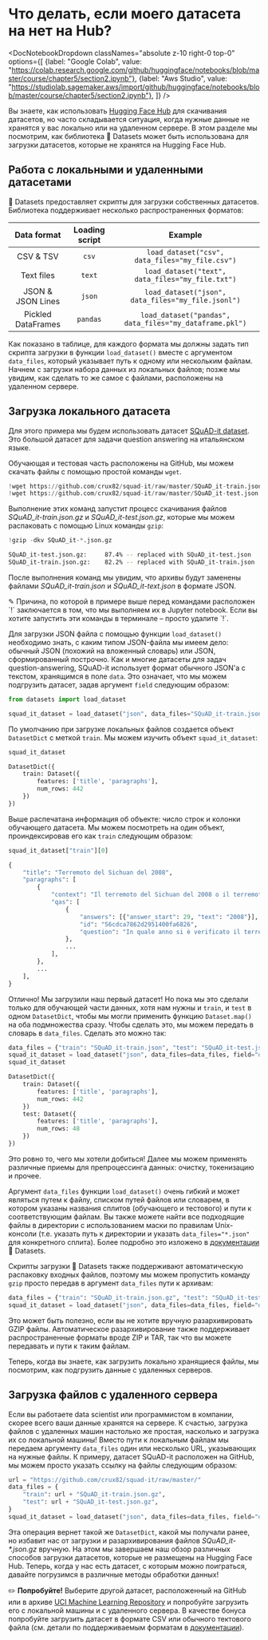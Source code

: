 # Что делать, если моего датасета на нет на Hub?

<DocNotebookDropdown
  classNames="absolute z-10 right-0 top-0"
  options={[
    {label: "Google Colab", value: "https://colab.research.google.com/github/huggingface/notebooks/blob/master/course/chapter5/section2.ipynb"},
    {label: "Aws Studio", value: "https://studiolab.sagemaker.aws/import/github/huggingface/notebooks/blob/master/course/chapter5/section2.ipynb"},
]} />

Вы знаете, как использовать [Hugging Face Hub](https://huggingface.co/datasets) для скачивания датасетов, но часто складывается ситуация, когда нужные данные не хранятся у вас локально или на удаленном сервере. В этом разделе мы посмотрим, как библиотека 🤗 Datasets может быть использована для загрузки датасетов, которые не хранятся на Hugging Face Hub. 

<Youtube id="HyQgpJTkRdE"/>

## Работа с локальными и удаленными датасетами

🤗 Datasets предоставляет скрипты для загрузки собственных датасетов. Библиотека поддерживает несколько распространенных форматов:

|    Data format     | Loading script |                         Example                         |
| :----------------: | :------------: | :-----------------------------------------------------: |
|     CSV & TSV      |     `csv`      |     `load_dataset("csv", data_files="my_file.csv")`     |
|     Text files     |     `text`     |    `load_dataset("text", data_files="my_file.txt")`     |
| JSON & JSON Lines  |     `json`     |   `load_dataset("json", data_files="my_file.jsonl")`    |
| Pickled DataFrames |    `pandas`    | `load_dataset("pandas", data_files="my_dataframe.pkl")` |

Как показано в таблице, для каждого формата мы должны задать тип скрипта загрузки в функции `load_dataset()` вместе с аргументом `data_files`, который указывает путь к одному или нескольким файлам. Начнем с загрузки набора данных из локальных файлов; позже мы увидим, как сделать то же самое с файлами, расположены на удаленном сервере.

## Загрузка локального датасета

Для этого примера мы будем использовать датасет [SQuAD-it dataset](https://github.com/crux82/squad-it/). Это большой датасет для задачи question answering на итальянском языке. 

Обучающая и тестовая часть расположены на GitHub, мы можем скачать файлы с помощью простой команды `wget`. 

```python
!wget https://github.com/crux82/squad-it/raw/master/SQuAD_it-train.json.gz
!wget https://github.com/crux82/squad-it/raw/master/SQuAD_it-test.json.gz
```
Выполнение этих команд запустит процесс скачивания файлов *SQuAD_it-train.json.gz* и *SQuAD_it-test.json.gz*, которые мы можем распаковать с помощью Linux команды `gzip`: 

```python
!gzip -dkv SQuAD_it-*.json.gz
```

```bash
SQuAD_it-test.json.gz:	   87.4% -- replaced with SQuAD_it-test.json
SQuAD_it-train.json.gz:	   82.2% -- replaced with SQuAD_it-train.json
```
После выполнения команд мы увидим, что архивы будут заменены файлами _SQuAD_it-train.json_ и _SQuAD_it-text.json_ в формате JSON. 

<Tip>
✎ Причина, по которой в примере выше перед командами расположен `!` заключается в том, что мы выполняем их в Jupyter notebook. Если вы хотите запустить эти команды в терминале – просто удалите `!`. 
</Tip>

Для загрузки JSON файла с помощью функции `load_dataset()` необходимо знать, с каким типом JSON-файла мы имеем дело: обычный JSON (похожий на вложенный словарь) или JSON, сформированный построчно. Как и многие датасеты для задач question-answering, SQuAD-it использует формат обычного JSON'а с текстом, хранящимся в поле `data`. Это означает, что мы можем подгрузить датасет, задав аргумент `field` следующим образом: 

```py
from datasets import load_dataset

squad_it_dataset = load_dataset("json", data_files="SQuAD_it-train.json", field="data")
```

По умолчанию при загрузке локальных файлов создается объект `DatasetDict` с меткой `train`. Мы можем изучить объект `squad_it_dataset`:   

```py
squad_it_dataset
```

```python out
DatasetDict({
    train: Dataset({
        features: ['title', 'paragraphs'],
        num_rows: 442
    })
})
```

Выше распечатана информация об объекте: число строк и колонки обучающего датасета. Мы можем посмотреть на один объект, проиндексировав его как `train` следующим образом: 

```py
squad_it_dataset["train"][0]
```

```python out
{
    "title": "Terremoto del Sichuan del 2008",
    "paragraphs": [
        {
            "context": "Il terremoto del Sichuan del 2008 o il terremoto...",
            "qas": [
                {
                    "answers": [{"answer_start": 29, "text": "2008"}],
                    "id": "56cdca7862d2951400fa6826",
                    "question": "In quale anno si è verificato il terremoto nel Sichuan?",
                },
                ...
            ],
        },
        ...
    ],
}
```
Отлично! Мы загрузили наш первый датасет! Но пока мы это сделали только для обучающей части данных, хотя нам нужны и `train`, и `test` в одном `DatasetDict`, чтобы мы могли применить функцию `Dataset.map()` на оба подмножества сразу. Чтобы сделать это, мы можем передать в словарь в `data_files`. Сделать это можно так: 

```py
data_files = {"train": "SQuAD_it-train.json", "test": "SQuAD_it-test.json"}
squad_it_dataset = load_dataset("json", data_files=data_files, field="data")
squad_it_dataset
```

```python out
DatasetDict({
    train: Dataset({
        features: ['title', 'paragraphs'],
        num_rows: 442
    })
    test: Dataset({
        features: ['title', 'paragraphs'],
        num_rows: 48
    })
})
```

Это ровно то, чего мы хотели добиться! Далее мы можем применять различные приемы для препроцессинга данных: очистку, токенизацию  и прочее. 

<Tip>

Аргумент `data_files` функции `load_dataset()` очень гибкий и может являться путем к файлу, списком путей файлов или словарем, в котором указаны названия сплитов (обучающего и тестового) и пути к соответствующим файлам. Вы также можете найти все подходящие файлы в директории с использованием маски по правилам Unix-консоли (т.е. указать путь к директории и указать `data_files="*.json"` для конкретного сплита). Более подробно это изложено в [документации](https://huggingface.co/docs/datasets/loading.html#local-and-remote-files) 🤗 Datasets. 

</Tip>

Скрипты загрузки 🤗 Datasets также поддерживают автоматическую распаковку входных файлов, поэтому мы можем пропустить команду `gzip` просто передав в аргумент `data_files` пути к архивам: 

```py
data_files = {"train": "SQuAD_it-train.json.gz", "test": "SQuAD_it-test.json.gz"}
squad_it_dataset = load_dataset("json", data_files=data_files, field="data")
```

Это может быть полезно, если вы не хотите вручную разархивировать GZIP файлы. Автоматическое разархивирование также поддерживает распространенные форматы вроде ZIP и TAR, так что вы можете передавать и пути к таким файлам.  

Теперь, когда вы знаете, как загрузить локально хранящиеся файлы, мы посмотрим, как подгрузить данные с удаленных серверов. 

## Загрузка файлов с удаленного сервера

Если вы работаете data scientist или программистом в компании, скорее всего ваши данные хранятся на сервере. К счастью, загрузка файлов с удаленных машин настолько же простая, насколько и загрузка их со локальной машины! Вместо пути к локальным файлам мы передаем аргументу `data_files` один или несколько URL, указывающих на нужные файлы. К примеру, датасет SQuAD-it расположен на GitHub, мы можем просто указать ссылку на файлы следующим образом: 

```py
url = "https://github.com/crux82/squad-it/raw/master/"
data_files = {
    "train": url + "SQuAD_it-train.json.gz",
    "test": url + "SQuAD_it-test.json.gz",
}
squad_it_dataset = load_dataset("json", data_files=data_files, field="data")
```

Эта операция вернет такой же `DatasetDict`, какой мы получали ранее, но избавит нас от загрузки и разархивирования файлов _SQuAD_it-*.json.gz_ вручную. 
На этом мы завершаем наш обзор различных способов загрузки датасетов, которые не размещены на Hugging Face Hub. Теперь, когда у нас есть датасет, с которым можно поиграться, давайте погрузимся в различные методы обработки данных!

<Tip>

✏️ **Попробуйте!** Выберите другой датасет, расположенный на GitHub или в архиве [UCI Machine Learning Repository](https://archive.ics.uci.edu/ml/index.php) и попробуйте загрузить его с локальной машины и с удаленного сервера. В качестве бонуса попробуйте загрузить датасет в формате CSV или обычного тектового файла (см. детали по поддерживаемым форматам в [документации](https://huggingface.co/docs/datasets/loading.html#local-and-remote-files)). 

</Tip>


